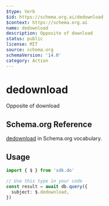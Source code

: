 ```yaml
---
$type: Verb
$id: https://schema.org.ai/dedownload
$context: https://schema.org.ai
name: dedownload
description: Opposite of download
status: public
license: MIT
source: schema.org
schemaVersion: '14.0'
category: Action
---
```


# dedownload

Opposite of download

## Schema.org Reference

[dedownload](https://schema.org/DownloadAction) in Schema.org vocabulary.

## Usage

```typescript
import { $ } from 'sdk.do'

// Use this type in your code
const result = await db.query({
  subject: $.dedownload,
})
```
